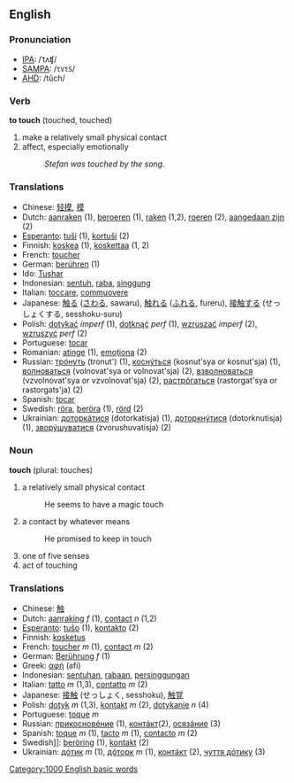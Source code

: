 ==English==
===Pronunciation===
*[[w:IPA|IPA]]: /ˈtʌʧ/
*[[w:SAMPA|SAMPA]]: /<tt>tVtS</tt>/
*[[w:AHD|AHD]]: /tûch/

=== Verb ===
'''to touch''' (touched, touched)

# make a relatively small physical contact
# affect, especially emotionally 
#: ''Stefan was touched by the song.''

=== Translations ===
*Chinese: [[轻摸]], [[摸]]
*Dutch: [[aanraken]] (1), [[beroeren]] (1), [[raken]] (1,2), [[roeren]] (2), [[aangedaan zijn]] (2)
*[[Esperanto]]: [[tuŝi]] (1), [[kortuŝi]] (2)
*Finnish: [[koskea]] (1), [[koskettaa]] (1, 2)
*French: [[toucher]]
*German: [[berühren]] (1)
*Ido: [[Tushar]]
*Indonesian: [[sentuh]], [[raba]], [[singgung]]
*Italian: [[toccare]], [[commuovere]]
*Japanese: [[触る]] ([[さわる]], sawaru), [[触れる]] ([[ふれる]], fureru), [[接触する]] (せっしょくする, sesshoku-suru)
*Polish: [[dotykać]] ''imperf'' (1), [[dotknąć]] ''perf'' (1), [[wzruszać]] ''imperf'' (2), [[wzruszyć]] ''perf'' (2)
*Portuguese: [[tocar]]
*Romanian: [[atinge]] (1), [[emoţiona]] (2)
*Russian: [[тронуть|трóнуть]] (tronut') (1), [[коснуться|коснýться]] (kosnut'sya or kosnut'sja) (1), [[волноваться|волноваться]] (volnovat'sya or volnovat'sja) (2), [[взвлноваться|взволноваться]] (vzvolnovat'sya or vzvolnovat'sja) (2), [[расторгаться|растрóгаться]] (rastorgat'sya or rastorgats'ja) (2)
*Spanish: [[tocar]]
*Swedish: [[röra]], [[beröra]] (1), [[rörd]] (2)
*Ukrainian: [[дотоакатися|доторкáтися]] (dotorkatisja) (1), [[доторкнутися|доторкнýтися]] (dotorknutisja) (1), [[зворкшкватися|зворýшуватися]] (zvorushuvatisja) (2)

=== Noun ===
'''touch''' (plural: touches)

# a relatively small physical contact
#: He seems to have a magic touch
# a contact by whatever means
#: He promised to keep in touch
# one of five senses
# act of touching

=== Translations ===
*Chinese: [[触]]
*Dutch: [[aanraking]] ''f'' (1), [[contact]] ''n'' (1,2)
*[[Esperanto]]: [[tuŝo]] (1), [[kontakto]] (2)
*Finnish: [[kosketus]]
*French: [[toucher]] ''m'' (1), [[contact]] ''m'' (2)
*German: [[Berührung]] ''f'' (1)
*Greek: [[αφή]] (afi)
*Indonesian: [[sentuh|sentuhan]], [[raba|rabaan]], [[singgung|persinggungan]]
*Italian: [[tatto]] ''m'' (1,3), [[contatto]] ''m'' (2)
*Japanese: [[接触]] (せっしょく, sesshoku), [[触覚]]
*Polish: [[dotyk]] ''m'' (1,3), [[kontakt]] ''m'' (2), [[dotykanie]] ''n'' (4)
*Portuguese: [[toque]] ''m''
*Russian: [[прикосновение|прикосновéние]] (1), [[контакт|контáкт]](2), [[осязание|осязáние]] (3)
*Spanish: [[toque]] ''m'' (1), [[tacto]] ''m'' (1), [[contacto]] ''m'' (2)
*Swedish]]: [[beröring]] (1), [[kontakt]] (2)
*Ukrainian: [[дотик|дóтик]] ''m'' (1), [[доторк|дóторк]] ''m'' (1), [[контакт|контáкт]] (2), [[чуття дотику|чуття дóтику]] (3)
[[Category:1000 English basic words]]